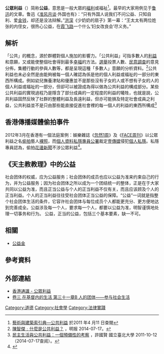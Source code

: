 {{NoteTA
|1=zh-cn:公共利益;zh-hk:公眾利益;zh-tw:公共利益;
}}
{{Expand |time=2010-11-09T06:06:44+00:00 }}
{{globalize|area=中國大陸}}
{{Politics}}
{{redirect|公益}}
'''公眾利益'''（{{lang-en|Public interests}}）简称'''公益'''，意思是一般大眾的[[福利|福利]]或福祉<ref>[http://db1x.sinica.edu.tw/caat/caat_rptcaatc.php?_op=?SUBJECT_ID:300260153 藝術與建築索引典—公共利益]{{dead link|date=2017年11月 |bot=InternetArchiveBot |fix-attempted=yes }} 於2011 年4 月11 日查閱</ref>。最早的大家用例见于[[鲁迅|鲁迅]]的文章。鲁迅《[[准风月谈|准风月谈]]·外国也有》：“只有外国人说我们不问公益、只知自利、爱[[金钱|金钱]]，却还是没法辩解。”[[洪深|洪深]]《少奶奶的扇子》第一幕：“王太太有两位姓张的内侄女，很热心公益，在[[霞飞路|霞飞路]]一个什么‘妇女改良会’尽义务。”

==解析==
「公共」的概念，源於群體對個人施加的影響力。「公共利益」可指多數人的[[利益|利益]]和意願，又或能使整個社會得到最多[[幸福|幸福]]的方法。[[選舉|選舉]]投票人數、[[民意調查|民意調查]]的意見分佈，集體行動的參與人數等，都是呈現這種「多數人」意願的分析資料。<ref name="ming">[http://news.mingpao.com/20140717/faa1h.htm 陳智傑﹕什麼是公共利益？] {{Wayback|url=http://news.mingpao.com/20140717/faa1h.htm |date=20211002084836 }}，明报 2014-07-17。{{zh-hk}}</ref>公共利益也未必全然是由能夠被每一個人確認為係是他的個人利益或福祉的一部分的東西所構成。例如幼兒撫養津貼和優惠並不是那些沒有子女的人或不想有子女的人的個人利益或福祉的一部分，但卻可以被證成為得以做為公共利益的構成部分。某些公共利益的實現過程乃是隱含了部分成員的一定程度的利益的犧牲，也就是說，公共利益固然反映了社群的整體利益及長遠利益，但亦可能損及特定社會成員之利益，公共利益並不是只由那些能直接促進社會裡的每一個人的利益的東西所構成<ref>[http://120.126.122.251/ntpu_dep/user_file/001458.pdf 民主生活與公共利益：一個預備性的考察] {{Wayback|url=http://120.126.122.251/ntpu_dep/user_file/001458.pdf |date=20160305124558 }}，許國賢 國立臺北大學 2011-10-12（2014-07-17查阅）。{{zh-tw}}</ref>

== 香港傳播媒體偷拍事件 ==
2012年3月在香港有一個法庭案例：娛樂雜誌《[[忽然1周|忽然1周]]》及《[[FACE周刊|FACE周刊]]》以公眾利益之名[[偷拍|偷拍]]藝人[[裸照|裸照]]，而[[個人資料私隱專員公署|個人資料私隱專員公署]]裁定[[壹傳媒|壹傳媒]]侵犯[[個人私隱|個人私隱]]。私隱專員認為，偷拍[[花邊新聞|花邊新聞]]不涉公眾利益<ref>{{cite news |title=偷拍藝人家裁侵私隱 1公里外拍攝 專員﹕報道不涉公眾利益 |url=http://hk.news.yahoo.com/%E5%81%B7%E6%8B%8D%E8%97%9D%E4%BA%BA%E5%AE%B6%E8%A3%81%E4%BE%B5%E7%A7%81%E9%9A%B1-1%E5%85%AC%E9%87%8C%E5%A4%96%E6%8B%8D%E6%94%9D-%E5%B0%88%E5%93%A1-%E5%A0%B1%E9%81%93%E4%B8%8D%E6%B6%89%E5%85%AC%E7%9C%BE%E5%88%A9%E7%9B%8A-211709977.html |publisher=明報 |date=2012-03-29 |deadurl=yes |archiveurl=https://archive.is/20120710165855/http://hk.news.yahoo.com/%E5%81%B7%E6%8B%8D%E8%97%9D%E4%BA%BA%E5%AE%B6%E8%A3%81%E4%BE%B5%E7%A7%81%E9%9A%B1-1%E5%85%AC%E9%87%8C%E5%A4%96%E6%8B%8D%E6%94%9D-%E5%B0%88%E5%93%A1-%E5%A0%B1%E9%81%93%E4%B8%8D%E6%B6%89%E5%85%AC%E7%9C%BE%E5%88%A9%E7%9B%8A-211709977.html |archivedate=2012-07-10 |accessdate=2013-05-25 }}</ref>。

== 《天主教教理》中的公益 ==
社会团体的权威，应为公益服务；社会团体的成员也应以公益为准来约束自己的行为，并为公益服务；因为社会团体之所以成为一个团结统一的整体，正是在于大家共同以公益为准，而且正当公益与个人的正当利益不仅有关，而且应该顾及个人的正当利益。个人的正当利益往往受社会团体正当公益的保障。“公益”一词就是指整个社会团体生活的条件，它容许社会团体与每位成员个人都能更充分、更方便地达到完善成全。公益涉及每一个人，要求每一个人，都要以公益为准，明智谨慎地处理一切事务和行为。
公益，正当的公益，包括三个基本要素，缺一不可。
== 相關 ==
*[[公益金|公益金]]

==參考資料==
{{Reflist|2}}

==外部連結==
*[http://www.liberalstudies.hk/daily_concepts/?word=631 香港通識 - 公眾利益] {{Wayback|url=http://www.liberalstudies.hk/daily_concepts/?word=631 |date=20200807070515 }}
*[https://web.archive.org/web/20121221193326/http://books.chinacath.org/files/article/html/0/399/18323.html 卷三 在基督内的生活 第三十一章B 人的团体——参与社会生活]

{{Authority control}}

[[Category:道德|Category:道德]]
[[Category:社會學|Category:社會學]]
[[Category:法律實踐|Category:法律實踐]]